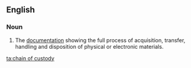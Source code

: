 ==English==

===Noun===
{{en-noun|head=[[chain]] [[of]] [[custody]]|chains of custody}}
{{wikipedia}}
# {{context|legal|chemistry}} The [[documentation]] showing the full process of acquisition, transfer, handling and disposition of physical or electronic materials.

[[ta:chain of custody]]